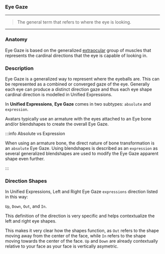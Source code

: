 ### Eye Gaze

***

> The general term that refers to
> where the eye is looking.

***

### Anatomy

Eye Gaze is based on the generalized [extraocular](https://en.wikipedia.org/wiki/Extraocular_muscles) 
group of muscles that represents the cardinal directions that the eye is capable of looking in.

### Description

Eye Gaze is a generalized way to represent where the eyeballs are. 
This can be represented as a combined or converged gaze of the eye. 
Generally each eye can produce a distinct direction gaze and thus 
each eye shape cardinal direction is modelled in Unified Expressions.

In **Unified Expressions**, **Eye Gaze** comes in 
two subtypes: `absolute` and `expression`.

Avatars typically use an armature with the eyes attached 
to an Eye bone and/or blendshapes to create the overall Eye Gaze.

:::info Absolute vs Expression

When using an armature bone, the direct nature of bone transformation 
is an `absolute` Eye Gaze. Using blendshapes is described as an `expression` 
as several generalized blendshapes are used to modify the Eye 
Gaze apparent shape even further.

:::

### Direction Shapes

In Unified Expressions, Left and Right Eye Gaze `expressions`
direction listed in this way: 

`Up`, `Down`, `Out`, and `In`. 

This definition of the direction is very specific and helps 
contextualize the left and right eye shapes.

This makes it very clear how the shapes function, as `Out` refers to the shape 
moving away from the center of the face, while `In` refers to the shape moving towards 
the center of the face. `Up` and `Down` are already contextually relative to your face 
as your face is vertically asymetric.
